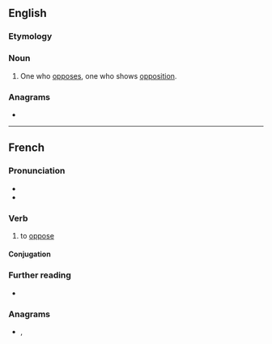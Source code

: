 ==English==

===Etymology===
{{suffix|en|oppose|er}}

===Noun===
{{en-noun}}

# One who [[oppose]]s, one who shows [[opposition]].

===Anagrams===
* {{anagrams|en|a=eoopprs|poopers|propose}}

----

==French==

===Pronunciation===
* {{fr-IPA}}
* {{audio|fr|Fr-opposer.ogg|audio}}

===Verb===
{{fr-verb}}

# to [[oppose]]

====Conjugation====
{{fr-conj-auto}}

===Further reading===
* {{R:TLFi}}

===Anagrams===
* {{l|fr|propose}}, {{l|fr|proposé}}